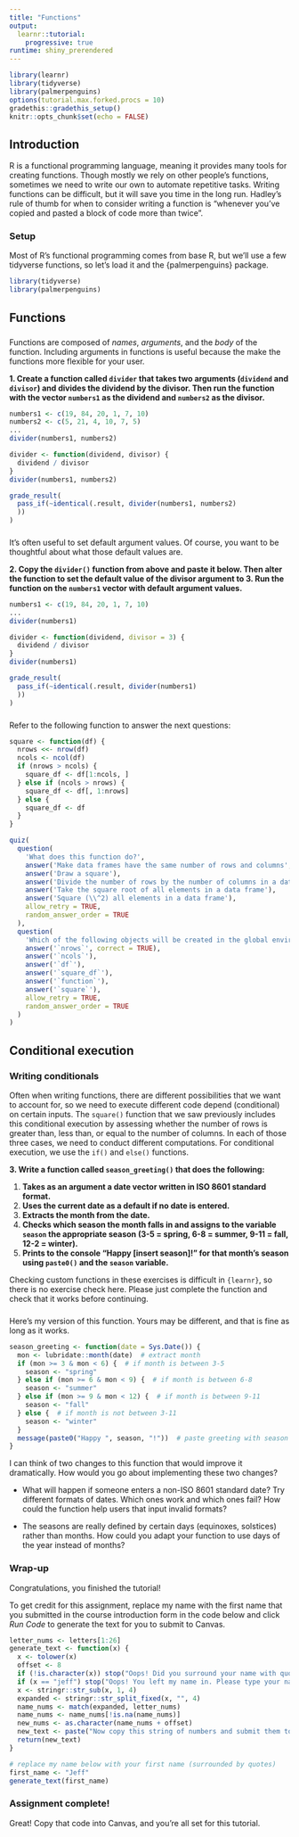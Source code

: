 ```yaml
---
title: "Functions"
output: 
  learnr::tutorial:
    progressive: true
runtime: shiny_prerendered
---
```


```r
library(learnr)
library(tidyverse)
library(palmerpenguins)
options(tutorial.max.forked.procs = 10)
gradethis::gradethis_setup()
knitr::opts_chunk$set(echo = FALSE)
```



## Introduction

R is a functional programming language, meaning it provides many tools for creating functions. Though mostly we rely on other people's functions, sometimes we need to write our own to automate repetitive tasks. Writing functions can be difficult, but it will save you time in the long run. Hadley's rule of thumb for when to consider writing a function is "whenever you’ve copied and pasted a block of code more than twice".

### Setup

Most of R's functional programming comes from base R, but we'll use a few tidyverse functions, so let's load it and the {palmerpenguins} package.

```r
library(tidyverse)
library(palmerpenguins)
```


## Functions

###

Functions are composed of _names_, _arguments_, and the _body_ of the function. Including arguments in functions is useful because the make the functions more flexible for your user.


**1. Create a function called `divider` that takes two arguments (`dividend` and `divisor`) and divides the dividend by the divisor. Then run the function with the vector `numbers1` as the dividend and `numbers2` as the divisor.**
```r
numbers1 <- c(19, 84, 20, 1, 7, 10)
numbers2 <- c(5, 21, 4, 10, 7, 5)
...
divider(numbers1, numbers2)
```

```r
divider <- function(dividend, divisor) {
  dividend / divisor
}
divider(numbers1, numbers2)
```

```r
grade_result(
  pass_if(~identical(.result, divider(numbers1, numbers2)
  ))
)
```

###

It's often useful to set default argument values. Of course, you want to be thoughtful about what those default values are.

**2. Copy the `divider()` function from above and paste it below. Then alter the function to set the default value of the divisor argument to 3. Run the function on the `numbers1` vector with default argument values.**
```r
numbers1 <- c(19, 84, 20, 1, 7, 10)
...
divider(numbers1)
```

```r
divider <- function(dividend, divisor = 3) {
  dividend / divisor
}
divider(numbers1)
```

```r
grade_result(
  pass_if(~identical(.result, divider(numbers1)
  ))
)
```

###

Refer to the following function to answer the next questions:
```r
square <- function(df) {
  nrows <<- nrow(df)
  ncols <- ncol(df)
  if (nrows > ncols) {
    square_df <- df[1:ncols, ]
  } else if (ncols > nrows) {
    square_df <- df[, 1:nrows]
  } else {
    square_df <- df
  }
}
```

```r
quiz(
  question(
    'What does this function do?',
    answer('Make data frames have the same number of rows and columns', correct = TRUE),
    answer('Draw a square'),
    answer('Divide the number of rows by the number of columns in a data frame'),
    answer('Take the square root of all elements in a data frame'),
    answer('Square (\\^2) all elements in a data frame'),
    allow_retry = TRUE,
    random_answer_order = TRUE
  ),
  question(
    'Which of the following objects will be created in the global environment when the following command is run: `square(mtcars)`?',
    answer('`nrows`', correct = TRUE),
    answer('`ncols`'),
    answer('`df`'),
    answer('`square_df`'),
    answer('`function`'),
    answer('`square`'),
    allow_retry = TRUE,
    random_answer_order = TRUE
  )
)
```

## Conditional execution

### Writing conditionals

Often when writing functions, there are different possibilities that we want to account for, so we need to execute different code depend (conditional) on certain inputs. The `square()` function that we saw previously includes this conditional execution by assessing whether the number of rows is greater than, less than, or equal to the number of columns. In each of those three cases, we need to conduct different computations. For conditional execution, we use the `if()` and `else()` functions.

**3. Write a function called `season_greeting()` that does the following:**

1. **Takes as an argument a date vector written in ISO 8601 standard format.**
1. **Uses the current date as a default if no date is entered.**
1. **Extracts the month from the date.**
1. **Checks which season the month falls in and assigns to the variable `season` the appropriate season (3-5 = spring, 6-8 = summer, 9-11 = fall, 12-2 = winter).**
1. **Prints to the console "Happy [insert season]!" for that month's season using `paste0()` and the `season` variable.**

Checking custom functions in these exercises is difficult in `{learnr}`, so there is no exercise check here. Please just complete the function and check that it works before continuing.

### 

Here's my version of this function. Yours may be different, and that is fine as long as it works.

```r
season_greeting <- function(date = Sys.Date()) {
  mon <- lubridate::month(date)  # extract month
  if (mon >= 3 & mon < 6) {  # if month is between 3-5
    season <- "spring"
  } else if (mon >= 6 & mon < 9) {  # if month is between 6-8
    season <- "summer"
  } else if (mon >= 9 & mon < 12) {  # if month is between 9-11
    season <- "fall"
  } else {  # if month is not between 3-11
    season <- "winter"
  }
  message(paste0("Happy ", season, "!"))  # paste greeting with season
} 
```

I can think of two changes to this function that would improve it dramatically. How would you go about implementing these two changes?

* What will happen if someone enters a non-ISO 8601 standard date? Try different formats of dates. Which ones work and which ones fail? How could the function help users that input invalid formats?

* The seasons are really defined by certain days (equinoxes, solstices) rather than months. How could you adapt your function to use days of the year instead of months?



### Wrap-up

Congratulations, you finished the tutorial!

To get credit for this assignment, replace my name with the first name that you submitted in the course introduction form in the code below and click *Run Code* to generate the text for you to submit to Canvas. 

```r
letter_nums <- letters[1:26]
generate_text <- function(x) {
  x <- tolower(x)
  offset <- 8
  if (!is.character(x)) stop("Oops! Did you surround your name with quotation marks?")
  if (x == "jeff") stop("Oops! You left my name in. Please type your name.")
  x <- stringr::str_sub(x, 1, 4)
  expanded <- stringr::str_split_fixed(x, "", 4)
  name_nums <- match(expanded, letter_nums)
  name_nums <- name_nums[!is.na(name_nums)]
  new_nums <- as.character(name_nums + offset)
  new_text <- paste("Now copy this string of numbers and submit them to Canvas:", stringr::str_c(new_nums, collapse = ""))
  return(new_text)
}
```

```r
# replace my name below with your first name (surrounded by quotes)
first_name <- "Jeff"
generate_text(first_name)
```

### Assignment complete!

Great! Copy that code into Canvas, and you're all set for this tutorial.
